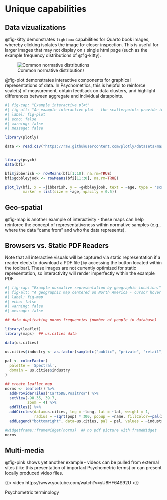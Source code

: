 # Unique capabilities {#sec-summary}

## Data vizualizations


@fig-kitty demonstrates `lightbox` capabilities for Quarto book images, whereby clicking isolates the image for closer inspection. This is useful for larger images that may not display on a single html page (such as the example frequency distributions of @fig-kitty).

![Common normative distributions](https://media.geeksforgeeks.org/wp-content/uploads/20230726175644/Frequency-Distribution-Curve-1.png){#fig-kitty .lightbox fig-alt="nine frequency distributions of the type that may be expected with Psychological assessment data"}

@fig-plot demonstrates interactive components for graphical representations of data. In Psychometrics, this is helpful to reinforce scale(s) of measurement, obtain feedback on data clusters, and highlight differences between aggregate and individual datapoints.

```{r}
#| fig-cap: "Example interactive plot"
#| fig-alt: "An example interactive plot - the scatterpoints provide information upon cursor hover"
#| label: fig-plot
#| echo: false
#| warning: false
#| message: false

library(plotly)

data <- read.csv("https://raw.githubusercontent.com/plotly/datasets/master/school_earnings.csv")


library(psych)
data(bfi)

bfi$jibberish <- rowMeans(bfi[1:10], na.rm=TRUE)
bfi$gobbleyjook <- rowMeans(bfi[11:20], na.rm=TRUE)

plot_ly(bfi, x = ~jibberish, y = ~gobbleyjook, text = ~age, type = 'scatter', mode = 'markers', color=~gender,
        marker = list(size = ~age, opacity = 0.5))

```

## Geo-spatial

@fig-map is another example of interactivity - these maps can help reinforce the concept of representativeness within normative samples (e.g., where the data "came from" and who the data represents). 

::: {.callout-note .column-margin}
## Browsers vs. Static PDF Readers
Note that all interactive visuals will be captured via static representation if a reader elects to download a PDF file [by accessing the button located within the toolbar]. These images are not currently optimized for static representation, so interactivity will render imperfectly within the example PDF. 
:::

```{r}
#| fig-cap: "Example normative representation by geographic location."
#| fig-alt: "A geographic map centered on North America - cursor hover provides city information"
#| label: fig-map
#| echo: false
#| warning: false
#| message: false

## data duplicating norms frequencies (number of people in database)

library(leaflet)
library(maps)  ## us.cities data

data(us.cities)

us.cities$industry <- as.factor(sample(c("public", "private", "retail", "manufacturing"), size=1005, replace=TRUE))
  
pal <- colorFactor(
  palette = 'Spectral',
  domain = us.cities$industry
)

## create leaflet map
norms <- leaflet() %>% 
  addProviderTiles("CartoDB.Positron") %>% 
  setView(-98.35, 39.7,
          zoom = 4) %>%
  addTiles() %>%
  addCircles(data=us.cities, lng = ~long, lat = ~lat, weight = 1,
             radius = ~sqrt(pop) * 200, popup = ~name, fillColor=~pal(industry)) %>%
  addLegend("bottomright", data=us.cities, pal = pal, values = ~industry, opacity = 1)

#widgetframe::frameWidget(norms)  ## no pdf picture with frameWidget
norms
```

## Multi-media

@fig-pink shows yet another example - videos can be pulled from external sites (like this presentation of important Psychometric terms) or can present locally produced video files.

::: {#fig-pink}

{{< video https://www.youtube.com/watch?v=yU8HF64S92U >}}

Psychometric terminology

:::
